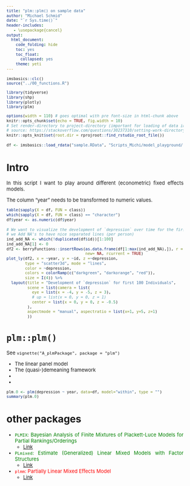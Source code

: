 ```yaml
---
title: "plm::plm() on sample data"
author: "Michael Schmid"
date: "`r Sys.time()`"
header-includes:
   - \usepackage{cancel}
output:
  html_document: 
    code_folding: hide
    toc: yes
    toc_float:
      collapsed: yes
    theme: yeti
---
```


```{=html}
<style type="text/css">

body, td {
   font-size: 13px;
   text-align: justify;
   <!-- font: Courier New -->
}
pre {
  font-size: 12px
}

div.blue { 
  background-color:#e6f0ff; 
  border-radius: 5px; 
  padding: 20px;
}

</style>
```


```r
imsbasics::clc()
source("../00_functions.R")

library(tidyverse)
library(shp)
library(plotly)
library(plm)    

options(width = 110) # goes optimal with pre font-size in html-chunk above
knitr::opts_chunk$set(echo = TRUE, fig.width = 10)
# Set render-directory to project-directory (important for loading of data in this RMD) 
# source: https://stackoverflow.com/questions/30237310/setting-work-directory-in-knitr-using-opts-chunksetroot-dir-doesnt-wor 
knitr::opts_knit$set(root.dir = rprojroot::find_rstudio_root_file())
```


```r
df <- imsbasics::load_rdata("sample.RData", "Scripts_Michi/model_playground/")
```

# Intro

In this script I want to play around different (econometric) fixed effects models. 



The column "year" needs to be transformed to numeric values.
```r
table(sapply(X = df, FUN = class))
which(sapply(X = df, FUN = class) == "character")
df$year <- as.numeric(df$year)
```


```r
# We want to visualize the development of `depression` over time for the first 100 people
# we Add NA's to have nice separated lines (per person)
ind_add_NA <- which(!duplicated(df$id))[1:100]
ind_add_NA[1] <- 0
df2 <- berryFunctions::insertRows(as.data.frame(df[1:max(ind_add_NA),]), r = ind_add_NA,
                                  new= NA, rcurrent = TRUE)
plot_ly(df2, x = ~year, y = ~id, z =~depression,
        type = "scatter3d", mode = "lines",
        color = ~depression,
        colors = colorRamp(c("darkgreen", "darkorange", "red")),
        size = I(4)) %>%
  layout(title = "Development of `depression` for first 100 Individuals",
         scene = list(camera = list(
           eye = list(x = -4, y = -5, z = 3),
           # up = list(x = 0, y = 0, z = 1)
           center = list(x = 0, y = 0, z = -0.5)
         ),
         aspectmode = "manual", aspectratio = list(x=1, y=5, z=1)
         ))
```



# `plm::plm()` 

See `vignette("A_plmPackage", package = "plm")`

 * The linear panel model 
 * The (quasi-)demeaning framework 
 * 

 * 

```r
plm.0 <- plm(depression ~ year, data=df, model="within", type = "")
summary(plm.0)
```




# other packages

 * <span style="color: green;">`PLMIX`: Bayesian Analysis of Finite Mixtures of Plackett-Luce Models for Partial Rankings/Orderings </span>
   * [Link](https://cran.r-project.org/web/packages/PLMIX/index.html)
 * <span style="color: green;">`PLmixed`: Estimate (Generalized) Linear Mixed Models with Factor Structures </span>
   * [Link](https://cran.r-project.org/web/packages/PLmixed/index.html)
 * <span style="color: red;">`plmm`: Partially Linear Mixed Effects Model </span>
   * [Link](https://cran.r-project.org/web/packages/plmm/index.html)

